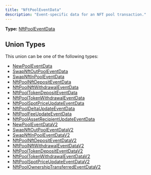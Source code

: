 ```yaml
---
title: "NftPoolEventData"
description: "Event-specific data for an NFT pool transaction."
---
```


**Type:** [NftPoolEventData](/api-reference/types/nftpooleventdata)

## Union Types

This union can be one of the following types:

- [NewPoolEventData](/api-reference/types/newpooleventdata)
- [SwapNftOutPoolEventData](/api-reference/types/swapnftoutpooleventdata)
- [SwapNftInPoolEventData](/api-reference/types/swapnftinpooleventdata)
- [NftPoolNftDepositEventData](/api-reference/types/nftpoolnftdepositeventdata)
- [NftPoolNftWithdrawalEventData](/api-reference/types/nftpoolnftwithdrawaleventdata)
- [NftPoolTokenDepositEventData](/api-reference/types/nftpooltokendepositeventdata)
- [NftPoolTokenWithdrawalEventData](/api-reference/types/nftpooltokenwithdrawaleventdata)
- [NftPoolSpotPriceUpdateEventData](/api-reference/types/nftpoolspotpriceupdateeventdata)
- [NftPoolDeltaUpdateEventData](/api-reference/types/nftpooldeltaupdateeventdata)
- [NftPoolFeeUpdateEventData](/api-reference/types/nftpoolfeeupdateeventdata)
- [NftPoolAssetRecipientUpdateEventData](/api-reference/types/nftpoolassetrecipientupdateeventdata)
- [NewPoolEventDataV2](/api-reference/types/newpooleventdatav2)
- [SwapNftOutPoolEventDataV2](/api-reference/types/swapnftoutpooleventdatav2)
- [SwapNftInPoolEventDataV2](/api-reference/types/swapnftinpooleventdatav2)
- [NftPoolNftDepositEventDataV2](/api-reference/types/nftpoolnftdepositeventdatav2)
- [NftPoolNftWithdrawalEventDataV2](/api-reference/types/nftpoolnftwithdrawaleventdatav2)
- [NftPoolTokenDepositEventDataV2](/api-reference/types/nftpooltokendepositeventdatav2)
- [NftPoolTokenWithdrawalEventDataV2](/api-reference/types/nftpooltokenwithdrawaleventdatav2)
- [NftPoolSpotPriceUpdateEventDataV2](/api-reference/types/nftpoolspotpriceupdateeventdatav2)
- [NftPoolOwnershipTransferredEventDataV2](/api-reference/types/nftpoolownershiptransferredeventdatav2)

